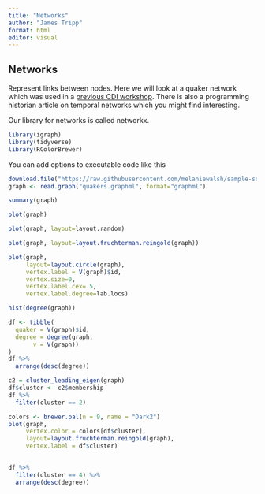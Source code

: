 ```yaml
---
title: "Networks"
author: "James Tripp"
format: html
editor: visual
---
```


## Networks

Represent links between nodes. Here we will look at a quaker network which was used in a [previous CDI workshop](https://github.com/WarwickCDI/workshop-networks-a-skillsworkshop). There is also a programming historian article on temporal networks which you might find interesting.

Our library for networks is called networkx.

```r
library(igraph)
library(tidyverse)
library(RColorBrewer)
```

You can add options to executable code like this

```r
download.file("https://raw.githubusercontent.com/melaniewalsh/sample-social-network-datasets/master/sample-datasets/quakers/quakers-network.graphml", "quakers.graphml")
graph <- read.graph("quakers.graphml", format="graphml")
```

```r
summary(graph)
```

```r
plot(graph)
```

```r
plot(graph, layout=layout.random)
```

```r
plot(graph, layout=layout.fruchterman.reingold(graph))
```

```r
plot(graph,
     layout=layout.circle(graph),
     vertex.label = V(graph)$id,
     vertex.size=0,
     vertex.label.cex=.5,
     vertex.label.degree=lab.locs)
```

```r
hist(degree(graph))
```

```r
df <- tibble(
  quaker = V(graph)$id,
  degree = degree(graph,
       v = V(graph))
)
df %>%
  arrange(desc(degree))
```

```r
c2 = cluster_leading_eigen(graph)
df$cluster <- c2$membership
df %>%
  filter(cluster == 2)
```

```r
colors <- brewer.pal(n = 9, name = "Dark2")
plot(graph,
     vertex.color = colors[df$cluster],
     layout=layout.fruchterman.reingold(graph),
     vertex.label = df$cluster)
  
```

```r
df %>%
  filter(cluster == 4) %>%
  arrange(desc(degree))
```

